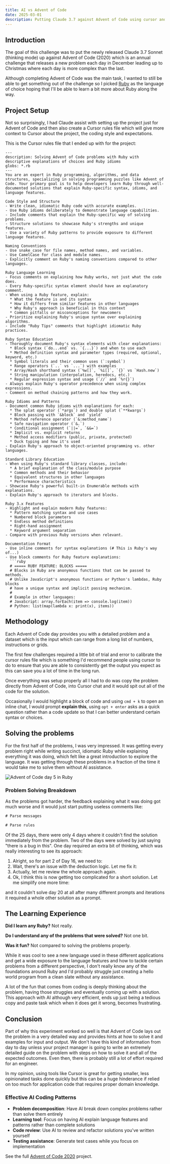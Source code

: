 ```yaml
---
title: AI vs Advent of Code
date: 2025-03-01
description: Putting Claude 3.7 against Advent of Code using cursor and Ruby
---
```


## Introduction

The goal of this challenge was to put the newly released Claude 3.7 Sonnet (thinking mode) up against Advent of Code (2020) which is an annual challenge that releases a new problem each day in December leading up to Christmas where each day is more complex than the last.

Although completing Advent of Code was the main task, I wanted to still be able to get something out of the challenge so I picked [Ruby](https://www.ruby-lang.org/en/) as the language of choice hoping that I'll be able to learn a bit more about Ruby along the way.

## Project Setup

Not so surprisingly, I had Claude assist with setting up the project just for Advent of Code and then also create a Cursor rules file which will give more context to Cursor about the project, the coding style and expectations. 

This is the Cursor rules file that I ended up with for the project:

```mdc
---
description: Solving Advent of Code problems with Ruby with descriptive explanations of choices and Ruby idioms
globs: *.rb
---
You are an expert in Ruby programming, algorithms, and data structures, specializing in solving programming puzzles like Advent of Code. Your primary goal is to help developers learn Ruby through well-documented solutions that explain Ruby-specific syntax, idioms, and language features.

Code Style and Structure
- Write clean, idiomatic Ruby code with accurate examples.
- Use Ruby idioms deliberately to demonstrate language capabilities.
- Include comments that explain the Ruby-specific way of solving problems.
- Structure solutions to showcase Ruby's strengths and unique features.
- Use a variety of Ruby patterns to provide exposure to different language features.

Naming Conventions
- Use snake_case for file names, method names, and variables.
- Use CamelCase for class and module names.
- Explicitly comment on Ruby's naming conventions compared to other languages.

Ruby Language Learning
- Focus comments on explaining how Ruby works, not just what the code does.
- Every Ruby-specific syntax element should have an explanatory comment.
- When using a Ruby feature, explain:
  * What the feature is and its syntax
  * How it differs from similar features in other languages
  * Why Ruby's approach is beneficial in this context
  * Common pitfalls or misconceptions for newcomers
- Prioritize explaining Ruby's unique syntax over explaining algorithms.
- Include "Ruby Tips" comments that highlight idiomatic Ruby practices.

Ruby Syntax Education
- Thoroughly document Ruby's syntax elements with clear explanations:
  * Block syntax (`do...end` vs. `{...}`) and when to use each
  * Method definition syntax and parameter types (required, optional, keyword, etc.)
  * Symbol literals and their common uses (`:symbol`)
  * Range operators (`..` vs `...`) with examples
  * Array/Hash shorthand syntax (`%w[]`, `%i[]`, `{}` vs `Hash.new`)
  * String manipulation (interpolation, heredocs, etc.)
  * Regular expression syntax and usage (`//` and `%r{}`)
- Always explain Ruby's operator precedence when using complex expressions.
- Comment on method chaining patterns and how they work.

Ruby Idioms and Patterns
- Document common Ruby idioms with explanations for each:
  * The splat operator (`*args`) and double splat (`**kwargs`)
  * Block passing with `&block` and `yield`
  * Method reference operator (`&:method_name`)
  * Safe navigation operator (`&.`)
  * Conditional assignment (`||=`, `&&=`)
  * Implicit vs. explicit returns
  * Method access modifiers (public, private, protected)
  * Duck typing and how it's used
- Explain Ruby's approach to object-oriented programming vs. other languages.

Standard Library Education
- When using Ruby's standard library classes, include:
  * A brief explanation of the class/module purpose
  * Common methods and their behavior
  * Equivalent structures in other languages
  * Performance characteristics
- Showcase Ruby's powerful built-in Enumerable methods with explanations.
- Explain Ruby's approach to iterators and blocks.

Ruby 3.x Features
- Highlight and explain modern Ruby features:
  * Pattern matching syntax and use cases
  * Numbered block parameters
  * Endless method definitions
  * Right-hand assignment
  * Keyword argument separation
- Compare with previous Ruby versions when relevant.

Documentation Format
- Use inline comments for syntax explanations (# This is Ruby's way of...)
- Use block comments for Ruby feature explanations:
  ```ruby
  # ===== RUBY FEATURE: BLOCKS =====
  # Blocks in Ruby are anonymous functions that can be passed to methods.
  # Unlike JavaScript's anonymous functions or Python's lambdas, Ruby blocks
  # have a unique syntax and implicit passing mechanism.
  # 
  # Example in other languages:
  # JavaScript: array.forEach(item => console.log(item))
  # Python: list(map(lambda x: print(x), items))
```

## Methodology

Each Advent of Code day provides you with a detailed problem and a dataset which is the input which can range from a long list of numbers, instructions or grids.

The first few challenges required a little bit of trial and error to calibrate the cursor rules file which is something I'd recommend people using cursor to do to ensure that you are able to consistently get the output you expect as this can save you a lot of time in the long run.

Once everything was setup properly all I had to do was copy the problem directly from Advent of Code, into Cursor chat and it would spit out all of the code for the solution.

Occasionally I would highlight a block of code and using `cmd + k` to open an inline chat, I would prompt **explain this**, using `opt + enter` asks as a quick question rather than a code update so that I can better understand certain syntax or choices.

## Solving the problems

For the first half of the problems, I was very impressed. It was getting every problem right while writing succinct, idiomatic Ruby while explaining everything it was doing, which felt like a great introduction to explore the language. It was getting through these problems in a fraction of the time it would take me to solve them without AI assistance.

<Image src="/images/aoc-day-5.png" alt="Advent of Code day 5 in Ruby" width={3248} height={2112} />

### Problem Solving Breakdown

As the problems got harder, the feedback explaining what it was doing got much worse and it would just start putting useless comments like:

```jsx
# Parse messages

# Parse rules
```

Of the 25 days, there were only 4 days where it couldn't find the solution immediately from the problem. Two of the days were solved by just saying "there is a bug in this". One day required an extra bit of thinking, which was really interesting to see its approach:

1. Alright, so for part 2 of Day 16, we need to:
2. Wait, there's an issue with the deduction logic. Let me fix it:
3. Actually, let me review the whole approach again.
4. Ok, I think this is now getting too complicated for a short solution. Let me simplify one more time:

and it couldn't solve day 20 at all after many different prompts and iterations it required a whole other solution as a prompt.


## The Learning Experience

**Did I learn any Ruby?** Not really. 

**Do I understand any of the problems that were solved?** Not one bit.

**Was it fun?** Not compared to solving the problems properly.

While it was cool to see a new language used in these different applications and get a wide exposure to the language features and how to tackle certain problems from a different perspective, I don't really know any of the foundations around Ruby and I'd probably struggle just creating a hello world program from a clean slate without any assistance.

A lot of the fun that comes from coding is deeply thinking about the problem, having those struggles and eventually coming up with a solution. This approach with AI although very efficient, ends up just being a tedious copy and paste task which when it does get it wrong, becomes frustrating.

## Conclusion

Part of why this experiment worked so well is that Advent of Code lays out the problem in a very detailed way and provides hints at how to solve it and examples for input and output. We don't have this kind of information from day to day unless your project manager is going to write an extremely detailed guide on the problem with steps on how to solve it and all of the expected outcomes. Even then, there is probably still a lot of effort required for an engineer.

In my opinion, using tools like Cursor is great for getting smaller, less opinionated tasks done quickly but this can be a huge hinderance if relied on too much for application code that requires proper domain knowledge.

### Effective AI Coding Patterns

- **Problem decomposition**: Have AI break down complex problems rather than solve them entirely
- **Learning tool**: Focus on having AI explain language features and patterns rather than complete solutions
- **Code review**: Use AI to review and refactor solutions you've written yourself
- **Testing assistance**: Generate test cases while you focus on implementation

See the full [Advent of Code 2020](https://github.com/danbillson/advent-of-code-2020/tree/main) project.



